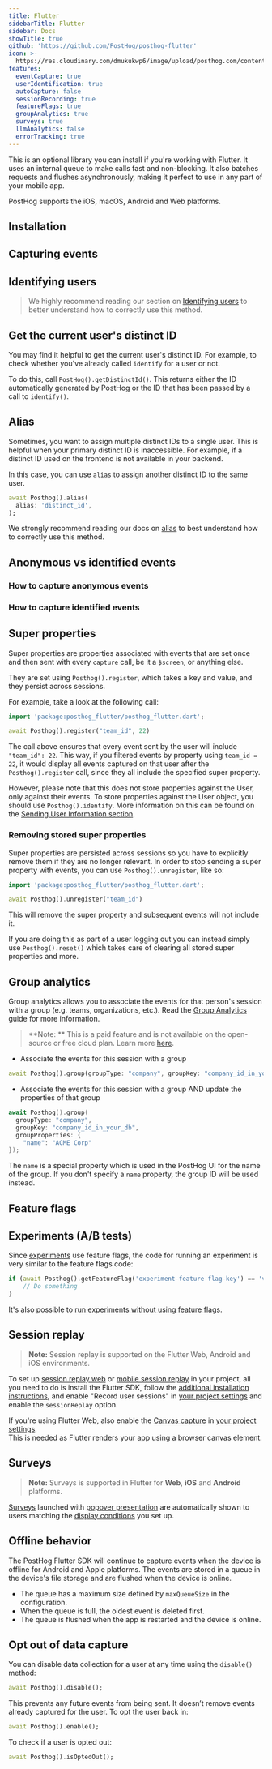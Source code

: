 ```yaml
---
title: Flutter
sidebarTitle: Flutter
sidebar: Docs
showTitle: true
github: 'https://github.com/PostHog/posthog-flutter'
icon: >-
  https://res.cloudinary.com/dmukukwp6/image/upload/posthog.com/contents/images/docs/integrate/flutter.svg
features:
  eventCapture: true
  userIdentification: true
  autoCapture: false
  sessionRecording: true
  featureFlags: true
  groupAnalytics: true
  surveys: true
  llmAnalytics: false
  errorTracking: true
---
```



This is an optional library you can install if you're working with Flutter. It uses an internal queue to make calls fast and non-blocking. It also batches requests and flushes asynchronously, making it perfect to use in any part of your mobile app.

PostHog supports the iOS, macOS, Android and Web platforms.

## Installation


<FlutterInstall />

## Capturing events


<FlutterSendEvents />

## Identifying users

> We highly recommend reading our section on [Identifying users](/docs/integrate/identifying-users) to better understand how to correctly use this method.

<FlutterIdentify />

## Get the current user's distinct ID

You may find it helpful to get the current user's distinct ID. For example, to check whether you've already called `identify` for a user or not.

To do this, call `PostHog().getDistinctId()`. This returns either the ID automatically generated by PostHog or the ID that has been passed by a call to `identify()`.

## Alias

Sometimes, you want to assign multiple distinct IDs to a single user. This is helpful when your primary distinct ID is inaccessible. For example, if a distinct ID used on the frontend is not available in your backend. 

In this case, you can use `alias` to assign another distinct ID to the same user.

```dart
await Posthog().alias(
  alias: 'distinct_id',
);
```

We strongly recommend reading our docs on [alias](/docs/data/identify#alias-assigning-multiple-distinct-ids-to-the-same-user) to best understand how to correctly use this method.

## Anonymous vs identified events


<IdentifiedVsAnonymousIntro />

### How to capture anonymous events


<HowToCaptureAnonymousEventsFlutter />

### How to capture identified events


<HowToCaptureIdentifiedEventsFlutter />

## Super properties

Super properties are properties associated with events that are set once and then sent with every `capture` call, be it a `$screen`, or anything else.

They are set using `Posthog().register`, which takes a key and value, and they persist across sessions.

For example, take a look at the following call:

```dart
import 'package:posthog_flutter/posthog_flutter.dart';

await Posthog().register("team_id", 22)
```

The call above ensures that every event sent by the user will include `"team_id": 22`. This way, if you filtered events by property using `team_id = 22`, it would display all events captured on that user after the `Posthog().register` call, since they all include the specified super property.

However, please note that this does not store properties against the User, only against their events. To store properties against the User object, you should use `Posthog().identify`. More information on this can be found on the [Sending User Information section](#sending-user-information).

### Removing stored super properties

Super properties are persisted across sessions so you have to explicitly remove them if they are no longer relevant. In order to stop sending a super property with events, you can use `Posthog().unregister`, like so:

```dart
import 'package:posthog_flutter/posthog_flutter.dart';

await Posthog().unregister("team_id")
```

This will remove the super property and subsequent events will not include it.

If you are doing this as part of a user logging out you can instead simply use `Posthog().reset()` which takes care of clearing all stored super properties and more.

## Group analytics

Group analytics allows you to associate the events for that person's session with a group (e.g. teams, organizations, etc.). Read the [Group Analytics](/docs/user-guides/group-analytics) guide for more information.

> **Note: ** This is a paid feature and is not available on the open-source or free cloud plan. Learn more [here](/pricing).

-   Associate the events for this session with a group

```dart
await Posthog().group(groupType: "company", groupKey: "company_id_in_your_db");
```

-   Associate the events for this session with a group AND update the properties of that group

```swift
await Posthog().group(
  groupType: "company", 
  groupKey: "company_id_in_your_db", 
  groupProperties: {
    "name": "ACME Corp"
});
```

The `name` is a special property which is used in the PostHog UI for the name of the group. If you don't specify a `name` property, the group ID will be used instead.

## Feature flags


<FeatureFlagsLibsIntro />


<FlutterFeatureFlagsCode />

## Experiments (A/B tests)

Since [experiments](/docs/experiments/manual) use feature flags, the code for running an experiment is very similar to the feature flags code:

```dart
if (await Posthog().getFeatureFlag('experiment-feature-flag-key') == 'variant-name') {
    // Do something
}
```

It's also possible to [run experiments without using feature flags](/docs/experiments/running-experiments-without-feature-flags).

## Session replay

> **Note:** Session replay is supported on the Flutter Web, Android and iOS environments.

To set up [session replay web](/docs/session-replay) or [mobile session replay](/docs/session-replay/mobile) in your project, all you need to do is install the Flutter SDK, follow the [additional installation instructions](/docs/session-replay/installation?tab=Flutter), and enable "Record user sessions" in [your project settings](https://us.posthog.com/settings/project-replay) and enable the `sessionReplay` option.

If you're using Flutter Web, also enable the [Canvas capture](/docs/session-replay/canvas-recording) in [your project settings](https://us.posthog.com/settings/project-replay).  
This is needed as Flutter renders your app using a browser canvas element.

## Surveys

> **Note:** Surveys is supported in Flutter for **Web**, **iOS** and **Android** platforms. 

[Surveys](/docs/surveys) launched with [popover presentation](/docs/surveys/creating-surveys#presentation) are automatically shown to users matching the [display conditions](/docs/surveys/creating-surveys#display-conditions) you set up.

## Offline behavior

The PostHog Flutter SDK will continue to capture events when the device is offline for Android and Apple platforms. The events are stored in a queue in the device's file storage and are flushed when the device is online.

- The queue has a maximum size defined by `maxQueueSize` in the configuration.
- When the queue is full, the oldest event is deleted first.
- The queue is flushed when the app is restarted and the device is online.

## Opt out of data capture

You can disable data collection for a user at any time using the `disable()` method:

```dart
await Posthog().disable();
```

This prevents any future events from being sent. It doesn’t remove events already captured for the user.
To opt the user back in:

```dart
await Posthog().enable();
```

To check if a user is opted out:

```dart
await Posthog().isOptedOut();
```